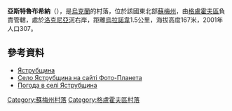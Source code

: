 {{coord|51|44|50|N|34|15|35|E|scale:100000_region:UA|display=title}}

'''亞斯特魯布希納'''（{{lang-uk|Яструбщина}}），是[[烏克蘭|烏克蘭]]的村落，位於該國東北部[[蘇梅州|蘇梅州]]，由[[格盧霍夫區|格盧霍夫區]]負責管轄，處於[[洛克尼亞河_(克列文河支流)|洛克尼亞河]]右岸，距離[[烏拉諾韋|烏拉諾韋]]1.5公里，海拔高度167米，2001年人口307。

==參考資料==
*[http://w1.c1.rada.gov.ua/pls/z7502/A005?rdat1=02.02.2010&rf7571=28981 Яструбщина]{{dead link|date=2017年11月 |bot=InternetArchiveBot |fix-attempted=yes }}
* [http://foto-planeta.com/ua/np/29272/yastrubshchina.html Село Яструбщина на сайті Фото-Планета] {{Wayback|url=http://foto-planeta.com/ua/np/29272/yastrubshchina.html |date=20140202200623 }}
* [http://weather.in.ua/ua/symskaja/29778 Погода в селі Яструбщина] {{Wayback|url=http://weather.in.ua/ua/symskaja/29778 |date=20111219224137 }}

{{DEFAULTSORT:Яструбщина}}

[[Category:蘇梅州村落|Category:蘇梅州村落]]
[[Category:格盧霍夫區村落|Category:格盧霍夫區村落]]


{{Sumy-geo-stub}}